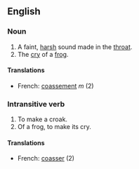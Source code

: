 ==English==
===Noun===

#A faint, [[harsh]] sound made in the [[throat]].
#The [[cry]] of a [[frog]].

====Translations====
*French: [[coassement]] ''m'' (2)

===Intransitive verb===

#To make a croak.
#Of a frog, to make its cry.

====Translations====
*French: [[coasser]] (2)